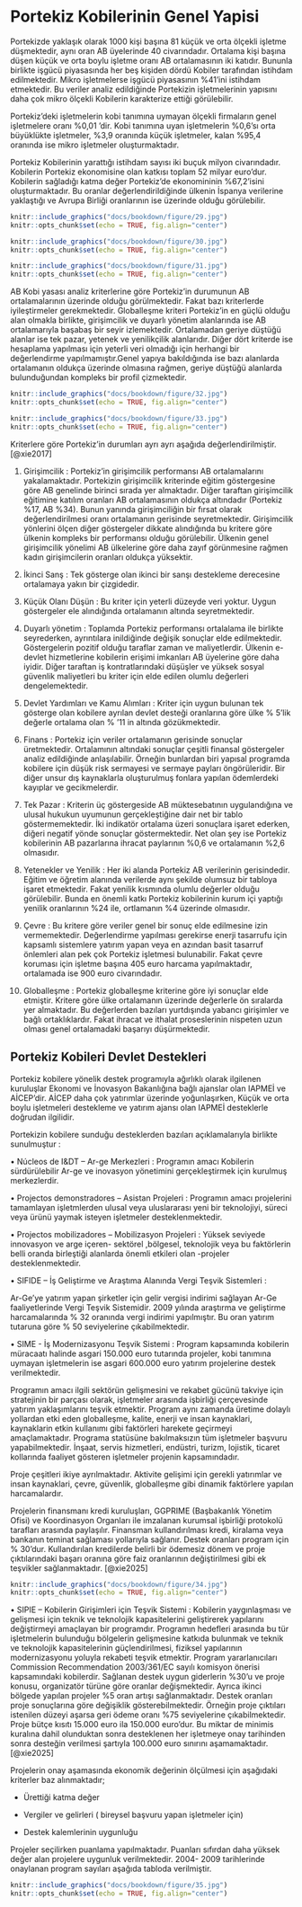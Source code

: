 # Portekiz Kobilerinin Genel Yapisi

Portekizde yaklaşık olarak 1000 kişi başına 81 küçük ve orta ölçekli işletme düşmektedir, aynı oran AB üyelerinde 40 civarındadır. Ortalama  kişi başına düşen küçük ve orta boylu işletme oranı AB ortalamasının iki katıdır. Bununla birlikte işgücü piyasasında her beş kişiden dördü  Kobiler tarafından istihdam edilmektedir. Mikro işletmelerse işgücü piyasasının %41’ini istihdam etmektedir. Bu veriler analiz edildiğinde Portekizin işletmelerinin yapısını  daha çok mikro ölçekli Kobilerin karakterize ettiği görülebilir.

Portekiz’deki işletmelerin kobi tanımına uymayan ölçekli firmaların genel işletmelere oranı %0,01 ‘dir. Kobi tanımına uyan işletmelerin %0,6’sı  orta büyüklükte işletmeler, %3,9 oranında küçük işletmeler, kalan %95,4 oranında ise mikro işletmeler oluşturmaktadır.

Portekiz Kobilerinin yarattığı istihdam sayısı iki buçuk milyon civarındadır. Kobilerin Portekiz ekonomisine olan katkısı toplam 52 milyar euro’dur.  Kobilerin sağladığı katma değer Portekiz’de ekonomininin %67,2’isini oluşturmaktadır. Bu oranlar değerlendirildiğinde ülkenin  İspanya verilerine yaklaştığı ve Avrupa Birliği oranlarının ise üzerinde olduğu görülebilir.
		
```r

knitr::include_graphics("docs/bookdown/figure/29.jpg")
knitr::opts_chunk$set(echo = TRUE, fig.align="center")
``` 

```r

knitr::include_graphics("docs/bookdown/figure/30.jpg")
knitr::opts_chunk$set(echo = TRUE, fig.align="center")
``` 

```r

knitr::include_graphics("docs/bookdown/figure/31.jpg")
knitr::opts_chunk$set(echo = TRUE, fig.align="center")
``` 

AB Kobi yasası analiz kriterlerine göre Portekiz’in durumunun AB ortalamalarının üzerinde olduğu görülmektedir. Fakat bazı kriterlerde iyileştirmeler gerekmektedir.  Globalleşme kriteri Portekiz’in en güçlü olduğu alan olmakla birlikte,  girişimcilik ve duyarlı yönetim alanlarında ise AB ortalamarıyla başabaş bir seyir izlemektedir.  Ortalamadan geriye düştüğü alanlar ise  tek pazar, yetenek ve yenilikçilik alanlarıdır. Diğer dört kriterde ise hesaplama yapılması için yeterli veri olmadığı için herhangi bir değerlendirme yapılmamıştır.Genel yapıya bakıldığında ise bazı alanlarda ortalamanın oldukça üzerinde olmasına rağmen, geriye düştüğü alanlarda bulunduğundan kompleks bir profil çizmektedir.

```r

knitr::include_graphics("docs/bookdown/figure/32.jpg")
knitr::opts_chunk$set(echo = TRUE, fig.align="center")
``` 

```r

knitr::include_graphics("docs/bookdown/figure/33.jpg")
knitr::opts_chunk$set(echo = TRUE, fig.align="center")
``` 

Kriterlere göre Portekiz’in durumları ayrı ayrı aşağıda değerlendirilmiştir.[@xie2017]


1. Girişimcilik :  Portekiz’in girişimcilik performansı AB ortalamalarını yakalamaktadır. Portekizin  girişimcilik  kriterinde eğitim göstergesine  göre AB genelinde birinci sırada yer almaktadır. Diğer taraftan girişimcilik eğitimine katılım oranları AB ortalamasının oldukça altındadır (Portekiz %17, AB %34). Bunun yanında girişimciliğin bir fırsat olarak değerlendirilmesi oranı  ortalamanın gerisinde seyretmektedir. Girişimcilik yönlerini ölçen diğer göstergeler dikkate alındığında bu kritere göre ülkenin kompleks bir performansı olduğu görülebilir. Ülkenin genel girişimcilik yönelimi AB ülkelerine göre daha zayıf görünmesine rağmen kadın girişimcilerin oranları oldukça yüksektir.

2. İkinci Sanş :  Tek gösterge olan ikinci bir sanşı destekleme derecesine   ortalamaya yakın bir çizgidedir.

3. Küçük Olanı Düşün : Bu kriter için yeterli düzeyde veri yoktur. Uygun göstergeler ele alındığında ortalamanın altında seyretmektedir.

4. Duyarlı yönetim : Toplamda Portekiz performansı ortalalama ile birlikte seyrederken, ayrıntılara inildiğinde değişik sonuçlar elde edilmektedir. Göstergelerin pozitif olduğu taraflar zaman ve maliyetlerdir. Ülkenin e-devlet hizmetlerine kobilerin erişimi imkanları AB üyelerine  göre daha iyidir. Diğer taraftan iş kontratlarındaki düşüşler ve yüksek sosyal güvenlik maliyetleri bu kriter için elde edilen olumlu değerleri dengelemektedir.

5. Devlet Yardımları ve Kamu Alımları : Kriter için uygun bulunan tek gösterge olan  kobilere ayrılan devlet desteği oranlarına  göre ülke % 5’lik değerle ortalama olan  % ‘11 in altında gözükmektedir.

6.  Finans : Portekiz için  veriler ortalamanın gerisinde sonuçlar üretmektedir. Ortalamının altındaki sonuçlar çeşitli finansal göstergeler analiz edildiğinde anlaşılabilir. Örneğin bunlardan biri yapısal programda kobilere için düşük risk 
sermayesi  ve  sermaye payları öngörüleridir. Bir diğer unsur dış kaynaklarla oluşturulmuş fonlara yapılan ödemlerdeki kayıplar ve gecikmelerdir.


7. Tek Pazar : Kriterin üç göstergeside  AB müktesebatının uygulandığına ve ulusal hukukun uyumunun gerçekleştiğine dair net bir tablo göstermemektedir. İki indikatör ortalama üzeri sonuçlara işaret ederken, diğeri negatif yönde sonuçlar göstermektedir. Net olan şey ise Portekiz kobilerinin AB pazarlarına ihracat paylarının %0,6  ve ortalamanın  %2,6 olmasıdır.

8. Yetenekler ve Yenilik : Her iki alanda Portekiz  AB verilerinin gerisindedir. Eğitim ve öğretim alanında verilerde aynı şekilde olumsuz bir tabloya işaret etmektedir. Fakat yenilik kısmında olumlu değerler olduğu görülebilir. Bunda en önemli katkı  Portekiz kobilerinin kurum içi  yaptığı yenilik oranlarının %24 ile, ortlamanın %4 üzerinde olmasıdır.

9. Çevre : Bu kritere göre veriler genel bir sonuç elde edilmesine izin vermemektedir. Değerlendirme yapılması gerekirse enerji tasarrufu için kapsamlı sistemlere  yatırım yapan  veya en azından basit  tasarruf önlemleri  alan  pek çok Portekiz işletmesi  bulunabilir. Fakat çevre koruması için işletme başına 405 euro harcama yapılmaktadır, ortalamada ise 900 euro civarındadır.

10. Globalleşme : Portekiz  globalleşme kriterine göre iyi sonuçlar elde etmiştir. Kritere göre ülke ortalamanın üzerinde değerlerle ön sıralarda yer almaktadır. Bu değerlerden bazıları yurtdışında yabancı girişimler ve bağlı ortaklıklardır. Fakat ihracat ve ithalat proseslerinin nispeten uzun olması genel ortalamadaki başarıyı düşürmektedir.

## Portekiz Kobileri Devlet Destekleri

Portekiz kobilere yönelik destek programıyla ağırlıklı olarak ilgilenen kuruluşlar Ekonomi ve İnovasyon Bakanlığına bağlı ajanslar olan IAPMEİ ve AİCEP’dir. AİCEP daha çok yatırımlar üzerinde yoğunlaşırken, Küçük ve orta boylu işletmeleri destekleme ve yatırım ajansı olan IAPMEİ  desteklerle doğrudan ilgilidir.


Portekizin kobilere sunduğu desteklerden bazıları  açıklamalarıyla birlikte sunulmuştur :

•  Núcleos de I&DT – Ar-ge Merkezleri : Programın amacı Kobilerin  sürdürülebilir Ar-ge ve inovasyon yönetimini gerçekleştirmek  için kurulmuş merkezlerdir.

•  Projectos demonstradores – Asistan Projeleri  : Programın amacı projelerini tamamlayan işletmlerden ulusal veya uluslararası yeni bir teknolojiyi, süreci veya ürünü yaymak isteyen işletmeler desteklenmektedir.

•  Projectos mobilizadores – Mobilizasyon Projeleri : Yüksek seviyede innovasyon ve arge içeren- sektörel ,bölgesel, teknolojik veya bu faktörlerin belli oranda birleştiği alanlarda önemli etkileri olan -projeler desteklenmektedir.

•  SIFIDE – İş Geliştirme ve Araştıma Alanında Vergi Teşvik Sistemleri :

Ar-Ge'ye yatırım yapan şirketler için gelir vergisi indirimi sağlayan Ar-Ge faaliyetlerinde Vergi Teşvik Sistemidir. 2009 yılında araştırma ve geliştirme harcamalarında  % 32 oranında vergi indirimi yapılmıştır. Bu oran yatırım tutaruna göre % 50 seviyelerine  çıkabilmektedir.

• SIME - İş Modernizasyonu Teşvik Sistemi :  Program kapsamında kobilerin müracaatı halinde asgari 150.000 euro tutarında  projeler, kobi tanımına uymayan işletmelerin ise asgari  600.000 euro yatırım  projelerine destek verilmektedir.

Programın amacı ilgili sektörün gelişmesini ve rekabet gücünü takviye için stratejinin bir parçası olarak, işletmeler arasında işbirliği çerçevesinde yatırım yaklaşımlarını teşvik etmektir.  Program aynı zamanda üretime dolaylı yollardan etki eden globalleşme, kalite, enerji ve insan kaynaklari, kaynaklarin etkin kullanımı gibi faktörleri harekete geçirmeyi amaçlamaktadır. Programa statüsüne bakılmaksızın tüm işletmeler başvuru yapabilmektedir.  İnşaat, servis hizmetleri, endüstri, turizm, lojistik, ticaret kollarında faaliyet gösteren işletmeler projenin kapsamındadır.

Proje çeşitleri ikiye ayrılmaktadır. Aktivite gelişimi için gerekli yatırımlar ve  insan kaynaklari, çevre, güvenlik, globalleşme gibi dinamik faktörlere yapılan harcamalardır.

Projelerin finansmanı kredi kuruluşları, GGPRIME (Başbakanlık Yönetim Ofisi) ve Koordinasyon Organları ile imzalanan kurumsal işbirliği protokolü tarafları arasında paylaşılır. Finansman kullandırılması  kredi, kiralama veya bankanın teminat sağlaması yollarıyla sağlanır. Destek oranları program için % 30’dur. Kullandırılan kredilerde belirli bir ödemesiz dönem ve proje çıktılarındaki başarı oranına göre faiz oranlarının değiştirilmesi gibi ek teşvikler sağlanmaktadır. [@xie2025]

```r

knitr::include_graphics("docs/bookdown/figure/34.jpg")
knitr::opts_chunk$set(echo = TRUE, fig.align="center")
``` 

• SIPIE – Kobilerin Girişimleri için Teşvik Sistemi : Kobilerin yaygınlaşması ve gelişmesi için teknik ve teknolojik kapasitelerini geliştirerek yapılarını değiştirmeyi amaçlayan bir programdır. Programın hedefleri arasında bu tür işletmelerin bulunduğu bölgelerin gelişmesine katkıda bulunmak ve   teknik ve teknolojik kapasitelerinin güçlendirilmesi, fiziksel yapılarının modernizasyonu yoluyla rekabeti teşvik etmektir. Program yararlanıcıları Commission Recommendation 2003/361/EC sayılı komisyon önerisi kapsamındaki kobilerdir. Sağlanan destek uygun giderlerin %30’u ve   proje konusu, organizatör türüne göre oranlar değişmektedir. Ayrıca ikinci bölgede yapılan projeler %5 oran artışı sağlanmaktadır. Destek oranları proje sonuçlarına göre değişiklik gösterebilmektedir. Örneğin proje çıktıları istenilen düzeyi aşarsa geri ödeme oranı %75 seviyelerine çıkabilmektedir. Proje bütçe kısıtı 15.000 euro ila 150.000 euro’dur. Bu miktar de minimis kuralına dahil olunduktan sonra desteklenen her işletmeye  onay tarihinden sonra desteğin verilmesi şartıyla  100.000 euro sınırını aşamamaktadır.[@xie2025]

	
Projelerin onay aşamasında ekonomik değerinin ölçülmesi için aşağıdaki kriterler baz alınmaktadır; 

- Ürettiği katma değer 

- Vergiler ve gelirleri ( bireysel başvuru yapan işletmeler için)

- Destek kalemlerinin uygunluğu

Projeler seçilirken puanlama yapılmaktadır. Puanları sıfırdan daha yüksek değer alan projelere uygunluk verilmektedir. 2004- 2009 tarihlerinde  onaylanan program sayıları aşağıda tabloda verilmiştir.

```r

knitr::include_graphics("docs/bookdown/figure/35.jpg")
knitr::opts_chunk$set(echo = TRUE, fig.align="center")
``` 






